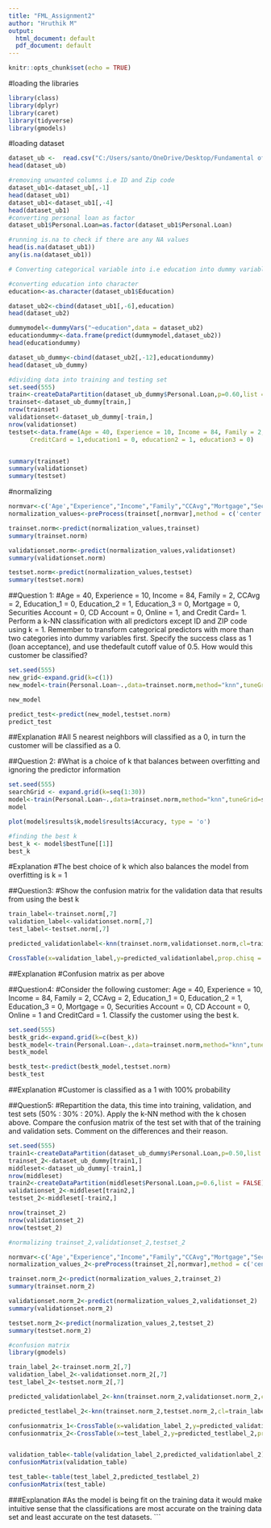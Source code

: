 ---
title: "FML_Assignment2"
author: "Hruthik M"
output: 
  html_document: default
  pdf_document: default
---

```{r setup, include=FALSE}
knitr::opts_chunk$set(echo = TRUE)
```
#loading the libraries
```{r}
library(class)
library(dplyr)
library(caret)
library(tidyverse)
library(gmodels)
```
#loading dataset
```{r}
dataset_ub <-  read.csv("C:/Users/santo/OneDrive/Desktop/Fundamental of machinelearning/Assignment_2/UniversalBank.csv")
head(dataset_ub)
```
```{r}
#removing unwanted columns i.e ID and Zip code
dataset_ub1<-dataset_ub[,-1]
head(dataset_ub1)
dataset_ub1<-dataset_ub1[,-4]
head(dataset_ub1)
#converting personal loan as factor
dataset_ub1$Personal.Loan=as.factor(dataset_ub1$Personal.Loan)

#running is.na to check if there are any NA values
head(is.na(dataset_ub1))
any(is.na(dataset_ub1))

# Converting categorical variable into i.e education into dummy variables

#converting education into character
education<-as.character(dataset_ub1$Education)

dataset_ub2<-cbind(dataset_ub1[,-6],education)
head(dataset_ub2)

dummymodel<-dummyVars("~education",data = dataset_ub2)
educationdummy<-data.frame(predict(dummymodel,dataset_ub2))
head(educationdummy)

dataset_ub_dummy<-cbind(dataset_ub2[,-12],educationdummy)
head(dataset_ub_dummy)

#dividing data into training and testing set
set.seed(555)
train<-createDataPartition(dataset_ub_dummy$Personal.Loan,p=0.60,list = FALSE)
trainset<-dataset_ub_dummy[train,]
nrow(trainset)
validationset<-dataset_ub_dummy[-train,]
nrow(validationset)
testset<-data.frame(Age = 40, Experience = 10, Income = 84, Family = 2, CCAvg = 2,  Mortgage = 0, Securities.Account = 0, CD.Account = 0, Online = 1, 
      CreditCard = 1,education1 = 0, education2 = 1, education3 = 0)


summary(trainset)
summary(validationset)
summary(testset)
```
#normalizing
```{r}
normvar<-c('Age',"Experience","Income","Family","CCAvg","Mortgage","Securities.Account","CD.Account","Online","CreditCard","education1","education2","education3")
normalization_values<-preProcess(trainset[,normvar],method = c('center','scale'))

trainset.norm<-predict(normalization_values,trainset)
summary(trainset.norm)

validationset.norm<-predict(normalization_values,validationset)
summary(validationset.norm)

testset.norm<-predict(normalization_values,testset)
summary(testset.norm)
```

##Question 1:
#Age = 40, Experience = 10, Income = 84, Family = 2, CCAvg = 2, Education_1 = 0, Education_2 = 1, Education_3 = 0, Mortgage = 0, Securities Account = 0, CD Account = 0, Online = 1, and Credit Card= 1. Perform a k-NN classification with all predictors except ID and ZIP code using k = 1. Remember to transform categorical predictors with more than two categories into dummy variables first. Specify the success class as 1 (loan acceptance), and use thedefault cutoff value of 0.5. How would this customer be classified?
```{r}
set.seed(555)
new_grid<-expand.grid(k=c(1))
new_model<-train(Personal.Loan~.,data=trainset.norm,method="knn",tuneGrid=new_grid)

new_model

predict_test<-predict(new_model,testset.norm)
predict_test
```
##Explanation
#All 5 nearest neighbors will classified as a 0, in turn the customer will be classified as a 0.



##Question 2:
#What is a choice of k that balances between overfitting and ignoring the predictor information
```{r}
set.seed(555)
searchGrid <- expand.grid(k=seq(1:30))
model<-train(Personal.Loan~.,data=trainset.norm,method="knn",tuneGrid=searchGrid)
model

plot(model$results$k,model$results$Accuracy, type = 'o')

#finding the best k
best_k <- model$bestTune[[1]]
best_k
```
#Explanation
#The best choice of k which also balances the model from overfitting is k = 1




##Question3:
#Show the confusion matrix for the validation data that results from using the best k
```{r}
train_label<-trainset.norm[,7]
validation_label<-validationset.norm[,7]
test_label<-testset.norm[,7]

predicted_validationlabel<-knn(trainset.norm,validationset.norm,cl=train_label,k=1)

CrossTable(x=validation_label,y=predicted_validationlabel,prop.chisq = FALSE)

```
##Explanation
#Confusion matrix as per above



##Question4:
#Consider the following customer: Age = 40, Experience = 10, Income = 84, Family = 2, CCAvg = 2, Education_1 = 0, Education_2 = 1, Education_3 = 0, Mortgage = 0, Securities Account = 0, CD Account = 0, Online = 1 and CreditCard = 1. Classify the customer using the best k.
```{r}
set.seed(555)
bestk_grid<-expand.grid(k=c(best_k))
bestk_model<-train(Personal.Loan~.,data=trainset.norm,method="knn",tuneGrid=bestk_grid)
bestk_model

bestk_test<-predict(bestk_model,testset.norm)
bestk_test
```
##Explanation
#Customer is classified as a 1 with 100% probability



##Question5:
#Repartition the data, this time into training, validation, and test sets (50% : 30% : 20%). Apply the k-NN method with the k chosen above. Compare the confusion matrix of the test set with that of the training and validation sets. Comment on the differences and their reason.
```{r}
set.seed(555)
train1<-createDataPartition(dataset_ub_dummy$Personal.Loan,p=0.50,list = FALSE)
trainset_2<-dataset_ub_dummy[train1,]
middleset<-dataset_ub_dummy[-train1,]
nrow(middleset)
train2<-createDataPartition(middleset$Personal.Loan,p=0.6,list = FALSE)
validationset_2<-middleset[train2,]
testset_2<-middleset[-train2,]

nrow(trainset_2)
nrow(validationset_2)
nrow(testset_2)

#normalizing trainset_2,validationset_2,testset_2

normvar<-c('Age',"Experience","Income","Family","CCAvg","Mortgage","Securities.Account","CD.Account","Online","CreditCard","education1","education2","education3")
normalization_values_2<-preProcess(trainset_2[,normvar],method = c('center','scale'))

trainset.norm_2<-predict(normalization_values_2,trainset_2)
summary(trainset.norm_2)

validationset.norm_2<-predict(normalization_values_2,validationset_2)
summary(validationset.norm_2)

testset.norm_2<-predict(normalization_values_2,testset_2)
summary(testset.norm_2)

#confusion matrix
library(gmodels)

train_label_2<-trainset.norm_2[,7]
validation_label_2<-validationset.norm_2[,7]
test_label_2<-testset.norm_2[,7]

predicted_validationlabel_2<-knn(trainset.norm_2,validationset.norm_2,cl=train_label_2,k=best_k)

predicted_testlabel_2<-knn(trainset.norm_2,testset.norm_2,cl=train_label_2,k=best_k)

confusionmatrix_1<-CrossTable(x=validation_label_2,y=predicted_validationlabel_2,prop.chisq = FALSE)
confusionmatrix_2<-CrossTable(x=test_label_2,y=predicted_testlabel_2,prop.chisq = FALSE)


validation_table<-table(validation_label_2,predicted_validationlabel_2)
confusionMatrix(validation_table)

test_table<-table(test_label_2,predicted_testlabel_2)
confusionMatrix(test_table)
```
###Explanation
#As the model is being fit on the training data it would make intuitive sense that the classifications are most accurate on the training data set and least accurate on the test datasets.
```
